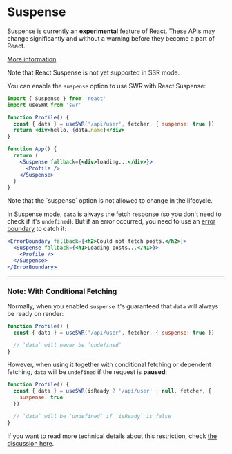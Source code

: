 
# Suspense

<Callout emoji="🚨" type="error">
  Suspense is currently an <strong>experimental</strong> feature of React. These
  APIs may change significantly and without a warning before they become a part
  of React.

  [More information](https://reactjs.org/docs/concurrent-mode-suspense.html)
</Callout>

<Callout>Note that React Suspense is not yet supported in SSR mode.</Callout>

You can enable the `suspense` option to use SWR with React Suspense:

```jsx
import { Suspense } from 'react'
import useSWR from 'swr'

function Profile() {
  const { data } = useSWR('/api/user', fetcher, { suspense: true })
  return <div>hello, {data.name}</div>
}

function App() {
  return (
    <Suspense fallback={<div>loading...</div>}>
      <Profile />
    </Suspense>
  )
}
```

<Callout>
  Note that the `suspense` option is not allowed to change in the lifecycle.
</Callout>

In Suspense mode, `data` is always the fetch response (so you don't need to
check if it's `undefined`). But if an error occurred, you need to use an
[error boundary](https://reactjs.org/docs/concurrent-mode-suspense.html#handling-errors)
to catch it:

```jsx
<ErrorBoundary fallback={<h2>Could not fetch posts.</h2>}>
  <Suspense fallback={<h1>Loading posts...</h1>}>
    <Profile />
  </Suspense>
</ErrorBoundary>
```

---

### Note: With Conditional Fetching

Normally, when you enabled `suspense` it's guaranteed that `data` will always be
ready on render:

```jsx
function Profile() {
  const { data } = useSWR('/api/user', fetcher, { suspense: true })

  // `data` will never be `undefined`
}
```

However, when using it together with conditional fetching or dependent fetching,
`data` will be `undefined` if the request is **paused**:

```jsx
function Profile() {
  const { data } = useSWR(isReady ? '/api/user' : null, fetcher, {
    suspense: true
  })

  // `data` will be `undefined` if `isReady` is false
}
```

If you want to read more technical details about this restriction, check
[the discussion here](https://github.com/vercel/swr/pull/357#issuecomment-627089889).
